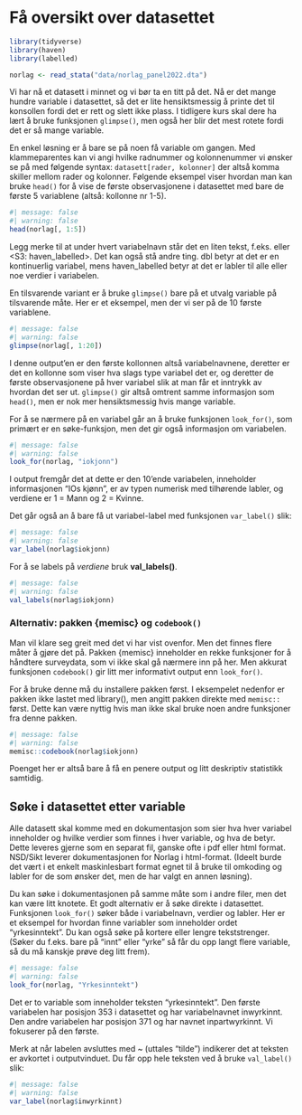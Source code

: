 # Få oversikt over datasettet


```r
library(tidyverse)
library(haven)
library(labelled)
```


```r
norlag <- read_stata("data/norlag_panel2022.dta")
```


Vi har nå et datasett i minnet og vi bør ta en titt på det. Nå er det mange hundre variable i datasettet, så det er lite hensiktsmessig å printe det til konsollen fordi det er rett og slett ikke plass. I tidligere kurs skal dere ha lært å bruke funksjonen `glimpse()`, men også her blir det mest rotete fordi det er så mange variable. 

En enkel løsning er å bare se på noen få variable om gangen. Med klammeparentes kan vi angi hvilke radnummer og kolonnenummer vi ønsker se på med følgende syntax: `datasett[rader, kolonner]` der altså komma skiller mellom rader og kolonner. Følgende eksempel viser hvordan man kan bruke `head()` for å vise de første observasjonene i datasettet med bare de første 5 variablene (altså: kollonne nr 1-5). 

```r
#| message: false 
#| warning: false
head(norlag[, 1:5])

```

Legg merke til at under hvert variabelnavn står det en liten tekst, f.eks. <dbl> eller <S3: haven_labelled>. Det kan også stå andre ting. dbl betyr at det er en kontinuerlig variabel, mens haven_labelled betyr at det er labler til alle eller noe verdier i variabelen. 

En tilsvarende variant er å bruke `glimpse()` bare på et utvalg variable på tilsvarende måte. Her er et eksempel, men der vi ser på de 10 første variablene. 

```r
#| message: false 
#| warning: false
glimpse(norlag[, 1:20])

```


I denne output'en er den første kollonnen altså variabelnavnene, deretter er det en kollonne som viser hva slags type variabel det er, og deretter de første observasjonene på hver variabel slik at man får et inntrykk av hvordan det ser ut. `glimpse()` gir altså omtrent samme informasjon som `head()`, men er nok mer hensiktsmessig hvis mange variable. 


For å se nærmere på en variabel går an å bruke funksjonen `look_for()`, som primært er en søke-funksjon, men det gir også informasjon om variabelen.


```r
#| message: false 
#| warning: false
look_for(norlag, "iokjonn")

```
I output fremgår det at dette er den 10'ende variabelen, inneholder informasjonen "IOs kjønn", er av typen numerisk med tilhørende labler, og verdiene er 1 = Mann og 2 = Kvinne. 


Det går også an å bare få ut variabel-label med funksjonen `var_label()` slik: 

```r
#| message: false 
#| warning: false
var_label(norlag$iokjonn)

```

For å se labels på *verdiene* bruk **val_labels()**.
```r
#| message: false 
#| warning: false
val_labels(norlag$iokjonn)

```


### Alternativ: pakken {memisc} og `codebook()`
Man vil klare seg greit med det vi har vist ovenfor. Men det finnes flere måter å gjøre det på. Pakken {memisc} inneholder en rekke funksjoner for å håndtere surveydata, som vi ikke skal gå nærmere inn på her. Men akkurat funksjonen `codebook()` gir litt mer informativt output enn `look_for()`. 

For å bruke denne må du installere pakken først. I eksempelet nedenfor er pakken ikke lastet med library(), men angitt pakken direkte med `memisc::` først. Dette kan være nyttig hvis man ikke skal bruke noen andre funksjoner fra denne pakken.

```r
#| message: false 
#| warning: false
memisc::codebook(norlag$iokjonn)

```

Poenget her er altså bare å få en penere output og litt deskriptiv statistikk samtidig. 



## Søke i datasettet etter variable
Alle datasett skal komme med en dokumentasjon som sier hva hver variabel inneholder og hvilke verdier som finnes i hver variable, og hva de betyr. Dette leveres gjerne som en separat fil, ganske ofte i pdf eller html format. NSD/Sikt leverer dokumentasjonen for Norlag i html-format. (Ideelt burde det vært i et enkelt maskinlesbart format egnet til å bruke til omkoding og labler for de som ønsker det, men de har valgt en annen løsning). 

Du kan søke i dokumentasjonen på samme måte som i andre filer, men det kan være litt knotete. Et godt alternativ er å søke direkte i datasettet. Funksjonen `look_for()` søker både i variabelnavn, verdier og labler. Her er et eksempel for hvordan finne variabler som inneholder ordet "yrkesinntekt". Du kan også søke på kortere eller lengre tekststrenger. (Søker du f.eks. bare på "innt" eller "yrke" så får du opp langt flere variable, så du må kanskje prøve deg litt frem).

```r
#| message: false 
#| warning: false
look_for(norlag, "Yrkesinntekt")
```

Det er to variable som inneholder teksten "yrkesinntekt". Den første variabelen har posisjon 353 i datasettet og har variabelnavnet inwyrkinnt.  Den andre variabelen har posisjon 371 og har navnet inpartwyrkinnt. Vi fokuserer på den første.

Merk at når labelen avsluttes med ~ (uttales "tilde") indikerer det at teksten er avkortet i outputvinduet. Du får opp hele teksten ved å bruke `val_label()` slik: 

```r
#| message: false 
#| warning: false
var_label(norlag$inwyrkinnt)
```

